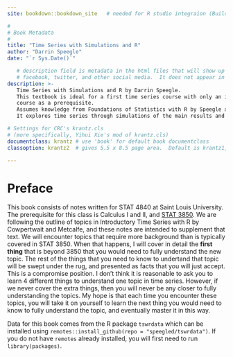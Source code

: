 ```yaml
--- 
site: bookdown::bookdown_site   # needed for R studio integraion (Build tab)

#
# Book Metadata
#
title: "Time Series with Simulations and R"
author: "Darrin Speegle"
date: "`r Sys.Date()`"

   # description field is metadata in the html files that will show up on
   # facebook, twitter, and other social media.  It does not appear in the book text.
description: >-
   Time Series with Simulations and R by Darrin Speegle.
   This textbook is ideal for a first time series course with only an intro prob/stats
   course as a prerequisite. 
   Assumes knowledge from Foundations of Statistics with R by Speegle and Clair.
   It explores time series through simulations of the main results and models.

# Settings for CRC's krantz.cls
# (more specifically, Yihui Xie's mod of krantz.cls)
documentclass: krantz # use 'book' for default book documentclass
classoption: krantz2  # gives 5.5 x 8.5 page area.  Default is krantz1, 4.5 x 7.5

---
```

\mainmatter

# Preface

This book consists of notes written for STAT 4840 at Saint Louis University. The prerequisite for this class is Calculus I and II, and [STAT 3850](https://math.slu.edu/~speegled/_book). We are following the outline of topics in Introductory Time Series with R by Cowpertwait and Metcalfe, and these notes are intended to supplement that text. We will encounter topics that require more background than is typically covered in STAT 3850. When that happens, I will cover in detail the **first thing** that is beyond 3850 that you would need to fully understand the new topic. The rest of the things that you need to know to undertand that topic will be swept under the rug, and presented as facts that you will just accept. This is a compromise position. I don't think it is reasonable to ask you to learn 4 different things to understand one topic in time series. However, if we never cover the extra things, then you will never be any closer to fully understanding the topics. My hope is that each time you encounter these topics, you will take it on yourself to learn the next thing you would need to know to fully understand the topic, and eventually master it in this way.

Data for this book comes from the R package `tswrdata` which can be installed using `remotes::install_github(repo = "speegled/tswrdata")`. If you do not have `remotes` already installed, you will first need to run `library(packages)`.
